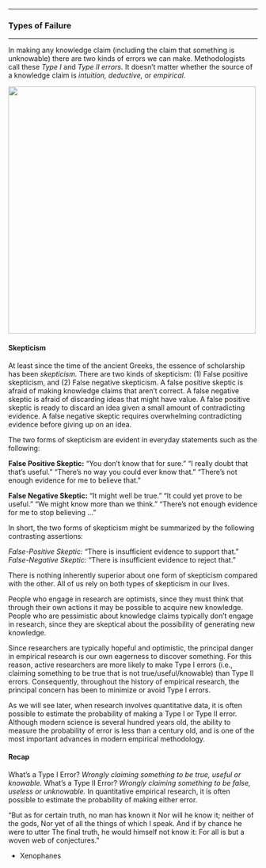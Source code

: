 

------------------------------------------------------------------------

### Types of Failure

------------------------------------------------------------------------

In making any knowledge claim (including the claim that something is
unknowable) there are two kinds of errors we can make.
Methodologists call these *Type I* and *Type II errors.* It doesn't
matter whether the source of a knowledge claim is *intuition,
deductive,* or *empirical.*

![](Images/type1_2.png){width="500"}

#### Skepticism

At least since the time of the ancient Greeks, the essence of
scholarship has been *skepticism.* There are two kinds of
skepticism: (1) False positive skepticism, and (2) False negative
skepticism. A false positive skeptic is afraid of making knowledge
claims that aren't correct. A false negative skeptic is afraid of
discarding ideas that might have value. A false positive skeptic is
ready to discard an idea given a small amount of contradicting
evidence. A false negative skeptic requires overwhelming
contradicting evidence before giving up on an idea.

The two forms of skepticism are evident in everyday statements such
as the following:

**False Positive Skeptic:**
"You don't know that for sure."
"I really doubt that that's useful."
"There's no way you could ever know that."
"There's not enough evidence for me to believe that."

**False Negative Skeptic:**
"It might well be true."
"It could yet prove to be useful."
"We might know more than we think."
"There's not enough evidence for me to stop believing ..."

In short, the two forms of skepticism might be summarized by the
following contrasting assertions:

*False-Positive Skeptic:* "There is insufficient evidence to
support that."
*False-Negative Skeptic:* "There is insufficient evidence to
reject that."

There is nothing inherently superior about one form of skepticism
compared with the other. All of us rely on both types of skepticism
in our lives.

People who engage in research are optimists, since they must think
that through their own actions it may be possible to acquire new
knowledge. People who are pessimistic about knowledge claims
typically don't engage in research, since they are skeptical about
the possibility of generating new knowledge.

Since researchers are typically hopeful and optimistic, the
principal danger in empirical research is our own eagerness to
discover something. For this reason, active researchers are more
likely to make Type I errors (i.e., claiming something to be true
that is not true/useful/knowable) than Type II errors. Consequently,
throughout the history of empirical research, the principal concern
has been to minimize or avoid Type I errors.

As we will see later, when research involves quantitative data, it
is often possible to estimate the probability of making a Type I or
Type II error. Although modern science is several hundred years old,
the ability to measure the probability of error is less than a
century old, and is one of the most important advances in modern
empirical methodology.

#### Recap

What's a Type I Error? *Wrongly claiming something to be true,
useful or knowable.*
What's a Type II Error? *Wrongly claiming something to be false,
useless or unknowable.*
In quantitative empirical research, it is often possible to estimate
the probability of making either error.

"But as for certain truth, no man has known it
Nor will he know it; neither of the gods,
Nor yet of all the things of which I speak.
And if by chance he were to utter
The final truth, he would himself not know it:
For all is but a woven web of conjectures."

- Xenophanes





